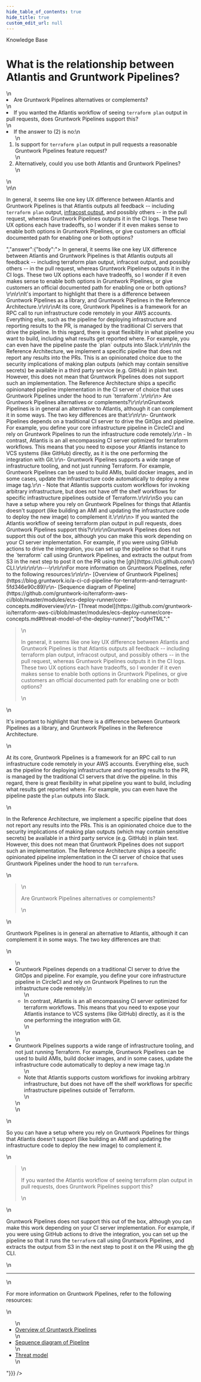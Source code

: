 ```yaml
---
hide_table_of_contents: true
hide_title: true
custom_edit_url: null
---
```



<head>
  <link rel="canonical" href="https://github.com/gruntwork-io/knowledge-base/discussions/75" />
</head>

<CenterLayout>
<span className="searchCategory">Knowledge Base</span>
<h1>What is the relationship between Atlantis and Gruntwork Pipelines?</h1>
<GitHub discussion={{"id":"D_kwDOF8slf84AONqR","number":75,"author":{"login":"josh-padnick"},"title":"What is the relationship between Atlantis and Gruntwork Pipelines?","body":"1. Are Gruntwork Pipelines alternatives or complements?\r\n2. If you wanted the Atlantis workflow of seeing `terraform plan` output in pull requests, does Gruntwork Pipelines support this? \r\n3. If the answer to (2) is no:\r\n   1. Is support for `terraform plan` output in pull requests a reasonable Gruntwork Pipelines feature request?\r\n   1. Alternatively, could you use both Atlantis and Gruntwork Pipelines?\r\n\r\nIn general, it seems like one key UX difference between Atlantis and Gruntwork Pipelines is that Atlantis outputs all feedback -- including `terraform plan` output, [infracost output](https://github.com/infracost/infracost-atlantis), and possibly others -- in the pull request, whereas Gruntwork Pipelines outputs it in the CI logs. These two UX options each have tradeoffs, so I wonder if it even makes sense to enable both options in Gruntwork Pipelines, or give customers an official documented path for enabling one or both options?","bodyHTML":"<ol dir=\"auto\">\n<li>Are Gruntwork Pipelines alternatives or complements?</li>\n<li>If you wanted the Atlantis workflow of seeing <code class=\"notranslate\">terraform plan</code> output in pull requests, does Gruntwork Pipelines support this?</li>\n<li>If the answer to (2) is no:\n<ol dir=\"auto\">\n<li>Is support for <code class=\"notranslate\">terraform plan</code> output in pull requests a reasonable Gruntwork Pipelines feature request?</li>\n<li>Alternatively, could you use both Atlantis and Gruntwork Pipelines?</li>\n</ol>\n</li>\n</ol>\n<p dir=\"auto\">In general, it seems like one key UX difference between Atlantis and Gruntwork Pipelines is that Atlantis outputs all feedback -- including <code class=\"notranslate\">terraform plan</code> output, <a href=\"https://github.com/infracost/infracost-atlantis\">infracost output</a>, and possibly others -- in the pull request, whereas Gruntwork Pipelines outputs it in the CI logs. These two UX options each have tradeoffs, so I wonder if it even makes sense to enable both options in Gruntwork Pipelines, or give customers an official documented path for enabling one or both options?</p>","answer":{"body":"> In general, it seems like one key UX difference between Atlantis and Gruntwork Pipelines is that Atlantis outputs all feedback -- including terraform plan output, infracost output, and possibly others -- in the pull request, whereas Gruntwork Pipelines outputs it in the CI logs. These two UX options each have tradeoffs, so I wonder if it even makes sense to enable both options in Gruntwork Pipelines, or give customers an official documented path for enabling one or both options?\r\n\r\nIt's important to highlight that there is a difference between Gruntwork Pipelines as a library, and Gruntwork Pipelines in the Reference Architecture.\r\n\r\nAt its core, Gruntwork Pipelines is a framework for an RPC call to run infrastructure code remotely in your AWS accounts. Everything else, such as the pipeline for deploying infrastructure and reporting results to the PR, is managed by the traditional CI servers that drive the pipeline. In this regard, there is great flexibility in what pipeline you want to build, including what results get reported where. For example, you can even have the pipeline paste the `plan` outputs into Slack.\r\n\r\nIn the Reference Architecture, we implement a specific pipeline that does not report any results into the PRs. This is an opinionated choice due to the security implications of making plan outputs (which may contain sensitive secrets) be available in a third party service (e.g. GitHub) in plain text. However, this does not mean that Gruntwork Pipelines does not support such an implementation. The Reference Architecture ships a specific opinionated pipeline implementation in the CI server of choice that uses Gruntwork Pipelines under the hood to run `terraform`.\r\n\r\n> Are Gruntwork Pipelines alternatives or complements?\r\n\r\nGruntwork Pipelines is in general an alternative to Atlantis, although it can complement it in some ways. The two key differences are that:\r\n\r\n- Gruntwork Pipelines depends on a traditional CI server to drive the GitOps and pipeline. For example, you define your core infrastructure pipeline in CircleCI and rely on Gruntwork Pipelines to run the infrastructure code remotely.\r\n    - In contrast, Atlantis is an all encompassing CI server optimized for terraform workflows. This means that you need to expose your Atlantis instance to VCS systems (like GitHub) directly, as it is the one performing the integration with Git.\r\n- Gruntwork Pipelines supports a wide range of infrastructure tooling, and not just running Terraform. For example, Gruntwork Pipelines can be used to build AMIs, build docker images, and in some cases, update the infrastructure code automatically to deploy a new image tag.\r\n    - Note that Atlantis supports custom workflows for invoking arbitrary infrastructure, but does not have off the shelf workflows for specific infrastructure pipelines outside of Terraform.\r\n\r\nSo you can have a setup where you rely on Gruntwork Pipelines for things that Atlantis doesn't support (like building an AMI and updating the infrastructure code to deploy the new image) to complement it.\r\n\r\n> If you wanted the Atlantis workflow of seeing terraform plan output in pull requests, does Gruntwork Pipelines support this?\r\n\r\nGruntwork Pipelines does not support this out of the box, although you can make this work depending on your CI server implementation. For example, if you were using GitHub actions to drive the integration, you can set up the pipeline so that it runs the `terraform` call using Gruntwork Pipelines, and extracts the output from S3 in the next step to post it on the PR using the [gh](https://cli.github.com/) CLI.\r\n\r\n\r\n---\r\n\r\nFor more information on Gruntwork Pipelines, refer to the following resources:\r\n\r\n- [Overview of Gruntwork Pipelines](https://blog.gruntwork.io/a-ci-cd-pipeline-for-terraform-and-terragrunt-5fd346e90c89)\r\n- [Sequence diagram of Pipeline](https://github.com/gruntwork-io/terraform-aws-ci/blob/master/modules/ecs-deploy-runner/core-concepts.md#overview)\r\n- [Threat model](https://github.com/gruntwork-io/terraform-aws-ci/blob/master/modules/ecs-deploy-runner/core-concepts.md#threat-model-of-the-deploy-runner)","bodyHTML":"<blockquote>\n<p dir=\"auto\">In general, it seems like one key UX difference between Atlantis and Gruntwork Pipelines is that Atlantis outputs all feedback -- including terraform plan output, infracost output, and possibly others -- in the pull request, whereas Gruntwork Pipelines outputs it in the CI logs. These two UX options each have tradeoffs, so I wonder if it even makes sense to enable both options in Gruntwork Pipelines, or give customers an official documented path for enabling one or both options?</p>\n</blockquote>\n<p dir=\"auto\">It's important to highlight that there is a difference between Gruntwork Pipelines as a library, and Gruntwork Pipelines in the Reference Architecture.</p>\n<p dir=\"auto\">At its core, Gruntwork Pipelines is a framework for an RPC call to run infrastructure code remotely in your AWS accounts. Everything else, such as the pipeline for deploying infrastructure and reporting results to the PR, is managed by the traditional CI servers that drive the pipeline. In this regard, there is great flexibility in what pipeline you want to build, including what results get reported where. For example, you can even have the pipeline paste the <code class=\"notranslate\">plan</code> outputs into Slack.</p>\n<p dir=\"auto\">In the Reference Architecture, we implement a specific pipeline that does not report any results into the PRs. This is an opinionated choice due to the security implications of making plan outputs (which may contain sensitive secrets) be available in a third party service (e.g. GitHub) in plain text. However, this does not mean that Gruntwork Pipelines does not support such an implementation. The Reference Architecture ships a specific opinionated pipeline implementation in the CI server of choice that uses Gruntwork Pipelines under the hood to run <code class=\"notranslate\">terraform</code>.</p>\n<blockquote>\n<p dir=\"auto\">Are Gruntwork Pipelines alternatives or complements?</p>\n</blockquote>\n<p dir=\"auto\">Gruntwork Pipelines is in general an alternative to Atlantis, although it can complement it in some ways. The two key differences are that:</p>\n<ul dir=\"auto\">\n<li>Gruntwork Pipelines depends on a traditional CI server to drive the GitOps and pipeline. For example, you define your core infrastructure pipeline in CircleCI and rely on Gruntwork Pipelines to run the infrastructure code remotely.\n<ul dir=\"auto\">\n<li>In contrast, Atlantis is an all encompassing CI server optimized for terraform workflows. This means that you need to expose your Atlantis instance to VCS systems (like GitHub) directly, as it is the one performing the integration with Git.</li>\n</ul>\n</li>\n<li>Gruntwork Pipelines supports a wide range of infrastructure tooling, and not just running Terraform. For example, Gruntwork Pipelines can be used to build AMIs, build docker images, and in some cases, update the infrastructure code automatically to deploy a new image tag.\n<ul dir=\"auto\">\n<li>Note that Atlantis supports custom workflows for invoking arbitrary infrastructure, but does not have off the shelf workflows for specific infrastructure pipelines outside of Terraform.</li>\n</ul>\n</li>\n</ul>\n<p dir=\"auto\">So you can have a setup where you rely on Gruntwork Pipelines for things that Atlantis doesn't support (like building an AMI and updating the infrastructure code to deploy the new image) to complement it.</p>\n<blockquote>\n<p dir=\"auto\">If you wanted the Atlantis workflow of seeing terraform plan output in pull requests, does Gruntwork Pipelines support this?</p>\n</blockquote>\n<p dir=\"auto\">Gruntwork Pipelines does not support this out of the box, although you can make this work depending on your CI server implementation. For example, if you were using GitHub actions to drive the integration, you can set up the pipeline so that it runs the <code class=\"notranslate\">terraform</code> call using Gruntwork Pipelines, and extracts the output from S3 in the next step to post it on the PR using the <a href=\"https://cli.github.com/\">gh</a> CLI.</p>\n<hr>\n<p dir=\"auto\">For more information on Gruntwork Pipelines, refer to the following resources:</p>\n<ul dir=\"auto\">\n<li><a href=\"https://blog.gruntwork.io/a-ci-cd-pipeline-for-terraform-and-terragrunt-5fd346e90c89\" rel=\"nofollow\">Overview of Gruntwork Pipelines</a></li>\n<li><a href=\"https://github.com/gruntwork-io/terraform-aws-ci/blob/master/modules/ecs-deploy-runner/core-concepts.md#overview\">Sequence diagram of Pipeline</a></li>\n<li><a href=\"https://github.com/gruntwork-io/terraform-aws-ci/blob/master/modules/ecs-deploy-runner/core-concepts.md#threat-model-of-the-deploy-runner\">Threat model</a></li>\n</ul>"}}} />

</CenterLayout>
  

<!-- ##DOCS-SOURCER-START
{
  "sourcePlugin": "github-discussions",
  "hash": "331a8983a5a4f747dbe6e8e862cfb038"
}
##DOCS-SOURCER-END -->
